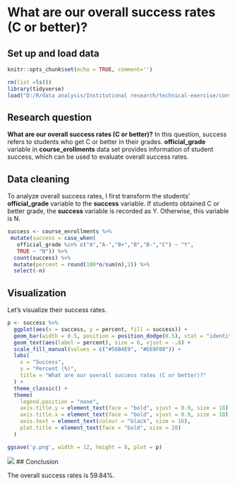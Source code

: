 # What are our overall success rates (C or better)?

## Set up and load data
```r
knitr::opts_chunk$set(echo = TRUE, comment='')
```

```r
rm(list =ls())
library(tidyverse)
load("D:/R/data analysis/Institutional research/technical-exercise/content/docs/data_230220_2216.Rdata")
```

## Research question

**What are our overall success rates (C or better)?**
In this question, success refers to students who get C or better in their grades.
**official_grade** variable in **course_erollments** data set provides information of student success, which can be used to evaluate overall success rates.


## Data cleaning

To analyze overall success rates, I first transform the students' **official_grade** variable to the **success** variable. If students obtained C or better grade, the **success** variable is recorded as Y. Otherwise, this variable is N.

```r
success <- course_enrollments %>%
 mutate(success = case_when(
   official_grade %in% c("A","A-","B+","B","B-","C") ~ "Y",
   TRUE ~ "N")) %>%
  count(success) %>%
  mutate(percent = round(100*n/sum(n),2)) %>%
  select(-n)
```

## Visualization
Let's visualize their success rates.

```r
p <- success %>% 
  ggplot(aes(x = success, y = percent, fill = success)) +
  geom_bar(width = 0.5, position = position_dodge(0.5), stat = "identity") +
  geom_text(aes(label = percent), size = 6, vjust = -.8) +
  scale_fill_manual(values = c("#56B4E9", "#E69F00")) +
  labs(
    x = "Success",
    y = "Percent (%)",
    title = "What are our overall success rates (C or better)?"
  ) +
  theme_classic() +
  theme(
    legend.position = "none",
    axis.title.y = element_text(face = "bold", vjust = 0.9, size = 18),
    axis.title.x = element_text(face = "bold", vjust = 0.9, size = 18),
    axis.text = element_text(colour = "black", size = 16),
    plot.title = element_text(face = "bold", size = 28)
  ) 
```

```r
ggsave('p.png', width = 12, height = 8, plot = p)
```

![](/images/p.png)
## Conclusion

The overall success rates is 59.84%.
